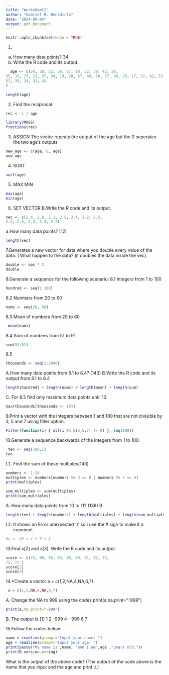 ```yaml
---
title: "Worksheet1"
author: "Gabriel R. Benedicto"
date: "2024-09-04"
output: pdf_document
---
```


```r
knitr::opts_chunk$set(echo = TRUE)
```
1.
a. How many data points?  34
b. Write the R code and its output.
```r
  age <- c(34, 28, 22, 36, 27, 18, 52, 39, 42, 29,
35, 31, 27, 22, 37, 34, 19, 20, 57, 49, 50, 37, 46, 25, 17, 37, 42, 53, 41,
51, 35, 24, 33, 41
)
```
```r
length(age)
```
2. Find the reciprocal
```r
rec <- 1 / age
```

```r
library(MASS)
fractions(rec)
```
3. ASSIGN
The vector repeats the output of the age but the 0 seperates the two age's outputs
```r
new_age <- c(age, 0, age)
new_age
```
4. SORT
```r
sort(age)
```
5. MAX MIN
```r
max(age)
min(age)
```
6. SET VECTOR
B.Write the R code and its output.
```r
vec <- c(2.4, 2.8, 2.1, 2.5, 2.4, 2.2, 2.5,
2.3, 2.5, 2.3, 2.4, 2.7)
```
a.How many data points? (12)
```r
length(vec)
```

7.Generates a new vector for data where you double every value of the data. | What
happen to the data? (it doubles the data inside the vec).
```r
double <- vec * 2
double
```
8.Generate a sequence for the following scenario:
8.1 Integers from 1 to 100
```r
hundred <- seq(1:100)
```
8.2 Numbers from 20 to 60
```r
nums <- seq(20, 60)
```
8.3 Mean of numbers from 20 to 60
```r
 mean(nums)
```
8.4 Sum of numbers from 51 to 91
```r
sum(51:91)
```
8.5
```r
thousands <- seq(1:1000)
```
A.How many data points from 8.1 to 8.4? (143)
B.Write the R code and its output from 8.1 to 8.4
```r
length(hundred) + length(nums) + length(mean) + length(sum)
```
C. For 8.5 find only maximum data points until 10.
```r
max(thousands[thousands <- 10])
```

9.Print a vector with the integers between 1 and 100 that are not divisible by 3, 5 and
7 using filter option.
```r
Filter(function(i) { all(i %% c(3,5,7) != 0) }, seq(100))
```
10.Generate a sequence backwards of the integers from 1 to 100.
```r
 ten <- seq(100,1)
ten
```
11. Find the sum of these multiples(143)
```r
numbers <- 1:24
multiples <- numbers[numbers %% 3 == 0 | numbers %% 5 == 0]
print(multiples)
```
```r
sum_multiples <- sum(multiples)
print(sum_multiples)
```
A. How many data points from 10 to 11? (136)
B.
```r
length(ten) + length(numbers) + length(multiples) + length(sum_multiples)
```
12. It shows an Error unexpected '}' so i use the # sign to make it a comment
```r
#x <- {0 + x + 5 + }
```


13.Find x[2] and x[3]. Write the R code and its output.
```r
score <- c(72, 86, 92, 63, 88, 89, 91, 92, 75,
75, 77.)
score[2]
score[3]
```
14.*Create a vector a = c(1,2,NA,4,NA,6,7)
```r
 a = c(1,2,NA,4,NA,6,7)
```
A. Change the NA to 999 using the codes print(a,na.print="-999")
```r
print(a,na.print="-999")
```
B. The output is [1] 1 2 -999 4 - 999 6 7 

15.Follow the codes below:
```r
name = readline(prompt="Input your name: ")
age = readline(prompt="Input your age: ")
print(paste("My name is",name, "and I am",age ,"years old."))
print(R.version.string)
```
What is the output of the above code? (The output of the code above is the name that you input and the age and print it.)





























